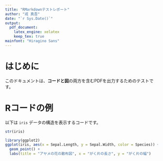```yaml
---
title: "RMarkdownテストレポート"
author: "戎 真吾"
date: "`r Sys.Date()`"
output: 
  pdf_document:
    latex_engine: xelatex
    keep_tex: true
mainfont: "Hiragino Sans"
---
```


# はじめに

このドキュメントは、**コードと図**の両方を含むPDFを出力するためのテストです。

# Rコードの例

以下は `iris` データの構造を表示するコードです。

```r
str(iris)

library(ggplot2)
ggplot(iris, aes(x = Sepal.Length, y = Sepal.Width, color = Species)) +
  geom_point() +
  labs(title = "アヤメの花の散布図", x = "がく片の長さ", y = "がく片の幅")

```